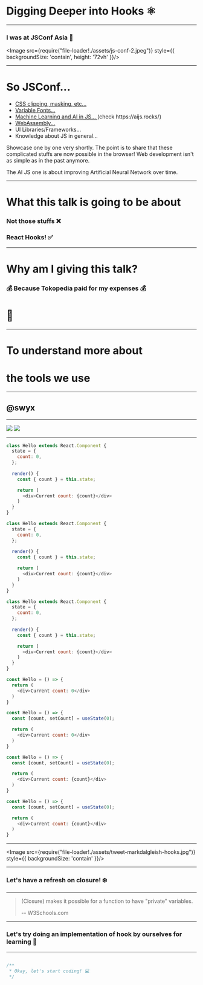 

# Digging Deeper into Hooks :atom_symbol:

<SocialMediaContact />

---

### I was at JSConf Asia :tada:
<Image src={require("file-loader!./assets/js-conf-2.jpeg")} style={{ backgroundSize: 'contain', height: '72vh' }}/>

---

# So JSConf...

<ul>
  <Appear>
    <li>
      <a
        href="https://codepen.io/alexpopovich/full/yoXbZd"
        target="_blank"
      >
        CSS clipping, masking, etc...
      </a>
    </li>
    <li>
      <a
        href="https://codepen.io/mandymichael/full/YYaWop"
        target="_blank"
      >
        Variable Fonts...
      </a>
    </li>
    <li>
      <a
        href="https://aijs.rocks/inspire/evolution-simulator/"
        target="_blank"
      >
        Machine Learning and AI in JS...
      </a>
      (check https://aijs.rocks/)
    </li>
    <li>
      <a href="https://squoosh.app/" target="_blank">
        WebAssembly...
      </a>
    </li>
    <li>UI Libraries/Frameworks...</li>
    <li>Knowledge about JS in general...</li>
  </Appear>
</ul>

<Notes>
  Showcase one by one very shortly. 
  The point is to share that these complicated stuffs are now possible in the browser! 
  Web development isn't as simple as in the past anymore.

The AI JS one is about improving Artificial Neural Network over time.

</Notes>

---

# What this talk is going to be about

<Appear>
  <h3>Not those stuffs ❌</h3>
  <h3>React Hooks! ✅</h3>
</Appear>

---

# Why am I giving this talk?
<Appear>
  <h3>💰 Because Tokopedia paid for my expenses 💰</h3>
  <h1>🤭</h1>
</Appear>

---

# To understand more about 
# the tools we use

---

<Split>
  <SwyxProfile />
  <div style={{ width: '36vw', padding: '' }}><h2>@swyx</h2></div>
</Split>

---

<div style={{ display: 'flex', flexDirection: 'row', padding: '4vw', justifyContent: 'space-around' }}>
  <Image src={require("file-loader!./assets/hooks-video.png")} style={{ width: '48vw', height: '36vw', backgroundSize: 'contain' }} />
  <Image src={require("file-loader!./assets/hooks-docs.png")} style={{ width: '48vw', height: '36vw', backgroundSize: 'contain' }} />
</div>

---

<CodeSurferLayout>

```js title="This is a class component with state"
class Hello extends React.Component {
  state = {
    count: 0,
  };
  
  render() {
    const { count } = this.state;

    return (
      <div>Current count: {count}</div>
    )
  }
}
```

```js 2:4 subtitle="we have this state..."
class Hello extends React.Component {
  state = {
    count: 0,
  };
  
  render() {
    const { count } = this.state;

    return (
      <div>Current count: {count}</div>
    )
  }
}
```

```js 10 subtitle="and we render it here"
class Hello extends React.Component {
  state = {
    count: 0,
  };
  
  render() {
    const { count } = this.state;

    return (
      <div>Current count: {count}</div>
    )
  }
}
```

```js subtitle="This is a function component"
const Hello = () => {
  return (
    <div>Current count: 0</div>
  )
}
```

```js subtitle="now we add a useState() hook"
const Hello = () => {
  const [count, setCount] = useState(0);

  return (
    <div>Current count: 0</div>
  )
}
```

```js subtitle="use the value..."
const Hello = () => {
  const [count, setCount] = useState(0);

  return (
    <div>Current count: {count}</div>
  )
}
```

```js 1:9 subtitle="And now we have a function component with state"
const Hello = () => {
  const [count, setCount] = useState(0);

  return (
    <div>Current count: {count}</div>
  )
}
```

</CodeSurferLayout>

---

<Image src={require("file-loader!./assets/tweet-markdalgleish-hooks.jpg")} style={{ backgroundSize: 'contain' }}/>

---

### Let's have a refresh on closure! ❄️

---

> (Closure) makes it possible for a function to have "private" variables. 
> 
> -- W3Schools.com

---

### Let's try doing an implementation of hook by ourselves for learning 🤔

---

<CodeSurferLayout>

```js
```

```js
/**
 * Okay, let's start coding! 💻
 */
```

</CodeSurferLayout>